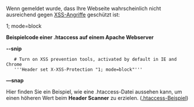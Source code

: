 Wenn gemeldet wurde, dass Ihre Webseite wahrscheinlich nicht ausreichend gegen [[Cross-Site Scripting|XSS-Angriffe]] geschützt ist:

1; mode=block

'''Beispielcode einer .htaccess auf einem Apache Webserver'''

'''--snip'''<br><pre>
   # Turn on XSS prevention tools, activated by default in IE and Chrome
   '''Header set X-XSS-Protection "1; mode=block"'''
</pre>
'''—snap'''

Hier finden Sie ein Beispiel, wie eine .htaccess-Datei aussehen kann, um einen höheren Wert beim '''Header Scanner''' zu erzielen.
([[Htaccess/DE|.htaccess-Beispiel]])
